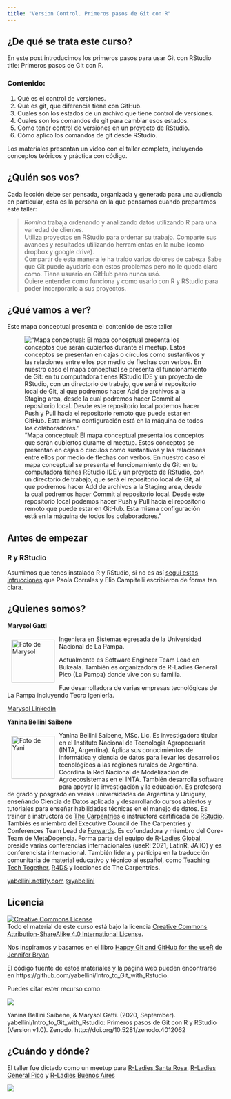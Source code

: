 ```yaml
---
title: "Version Control. Primeros pasos de Git con R"
---
```


## ¿De qué se trata este curso?

En este post introducimos los primeros pasos para usar Git con RStudio
title: Primeros pasos de Git con R.

### Contenido:

1. Qué es el control de versiones.
2. Qué es git, que diferencia tiene con GitHub.
3. Cuales son los estados de un archivo que tiene control de versiones.
4. Cuales son los comandos de git para cambiar esos estados.
5. Como tener control de versiones en un proyecto de RStudio.
6. Cómo aplico los comandos de git desde RStudio.

Los materiales presentan un video con el taller completo, incluyendo conceptos teóricos y práctica con código. 

## ¿Quién sos vos?

Cada lección debe ser pensada, organizada y generada para una audiencia en particular, esta es la persona en la que pensamos cuando preparamos este taller:

>*Romina* trabaja ordenando y analizando datos utilizando R para una variedad de clientes.  
Utiliza proyectos en RStudio para ordenar su trabajo.
Comparte sus avances y resultados utilizando herramientas en la nube (como dropbox y google drive).  
Compartir de esta manera le ha traído varios dolores de cabeza
Sabe que Git puede ayudarla con estos problemas pero no le queda claro como.
Tiene usuario en GitHub pero nunca usó.  
Quiere entender como funciona y como usarlo con R y RStudio para poder incorporarlo a sus proyectos.

## ¿Qué vamos a ver?

Este mapa conceptual presenta el contenido de este taller

!["Mapa conceptual: El mapa conceptual presenta los conceptos que serán cubiertos durante el meetup.  Estos conceptos se presentan en cajas o círculos como sustantivos y las relaciones entre ellos por medio de flechas con verbos.  En nuestro caso el mapa conceptual se presenta el funcionamiento de Git: en tu computadora tienes RStudio IDE y un proyecto de RStudio, con un directorio de trabajo, que será el repositorio local de Git, al que podremos hacer Add de archivos a la Staging area, desde la cual podremos hacer Commit al repositorio local. Desde este repositorio local podemos hacer Push y Pull hacia el repositorio remoto que puede estar en GitHub.  Esta misma configuración está en la máquina de todos los colaboradores."](img/git_concept_map.png)


## Antes de empezar

### R y RStudio

Asumimos que tenes instalado R y RStudio, si no es así [seguí estas intrucciones](https://paocorrales.github.io/deExcelaR/instalacion.html) que Paola Corrales y Elio Campitelli escribieron de forma tan clara.

## ¿Quienes somos? 

**Marysol Gatti**

<img src="img/marisol_circle.png" alt="Foto de Marysol" width="100" height="100" align="left" style="margin:10px"/>

Ingeniera en Sistemas egresada de la Universidad Nacional de La Pampa. 

Actualmente es Software Engineer Team Lead en Bukeala. También es organizadora de R-Ladies General Pico (La Pampa) donde vive con su familia.  

Fue desarrolladora de varias empresas tecnológicas de La Pampa incluyendo Tecro Igeniería.

[Marysol LinkedIn](https://www.linkedin.com/in/marysol-gatti-b1402553/)


**Yanina Bellini Saibene**

<img src="img/yani_circle.png" alt="Foto de Yani" width="100" height="100" align="left" style="margin:10px"/>

Yanina Bellini Saibene, MSc. Lic. Es investigadora titular en el Instituto Nacional de Tecnología Agropecuaria (INTA, Argentina). Aplica sus conocimientos de informática y ciencia de datos para llevar los desarrollos tecnológicos a las regiones rurales de Argentina. Coordina la Red Nacional de Modelización de Agroecosistemas en el INTA. También desarrolla software para apoyar la investigación y la educación. Es profesora de grado y posgrado en varias universidades de Argentina y Uruguay, enseñando Ciencia de Datos aplicada y desarrollando cursos abiertos y tutoriales para enseñar habilidades técnicas en el manejo de datos. Es trainer e instructora de [The Carpentries](https://carpentries.org/) e instructora certificada de [RStudio](https://education.rstudio.com/trainers/people/bellini_saibene+yanina/). Tambiés es miembro del Executive Council de The Carpentries y Conferences Team Lead de [Forwards](https://forwards.github.io/). Es cofundadora y miembro del Core-Team de [MetaDocencia](http://metadocencia.org/). Forma parte del equipo de [R-Ladies Global](https://rladies.org/), preside varias conferencias internacionales (useR! 2021, LatinR, JAIIO) y es conferencista internacional. También lidera y participa en la traducción comunitaria de material educativo y técnico al español, como [Teaching Tech Together](https://teachtogether.tech/es/index.html), [R4DS](https://es.r4ds.hadley.nz/) y lecciones de The Carpentries. 

[yabellini.netlify.com](https://yabellini.netlify.com/)
[\@yabellini](https://twitter.com/yabellini)


## Licencia

<a rel="license" href="https://creativecommons.org/licenses/by-sa/4.0/deed.es_ES"><img alt="Creative Commons License" style="border-width:0" src="https://i.creativecommons.org/l/by-sa/4.0/88x31.png" /></a><br />
Todo el material de este curso está bajo la licencia <a rel="license" href="https://creativecommons.org/licenses/by-sa/4.0/deed.es_ES">Creative Commons Attribution-ShareAlike 4.0 International License</a>.

Nos inspiramos y basamos en el libro [Happy Git and GitHub for the useR](https://happygitwithr.com/index.html) de [Jennifer Bryan](https://github.com/jennybc/happy-git-with-r)

El código fuente de estos materiales y la página web pueden encontrarse en https://github.com/yabellini/Intro_to_Git_with_Rstudio.

Puedes citar ester recurso como:

![](https://zenodo.org/badge/DOI/10.5281/zenodo.4012062.svg)

Yanina Bellini Saibene, & Marysol Gatti. (2020, September). yabellini/Intro_to_Git_with_Rstudio: Primeros pasos de Git con R y RStudio (Version v1.0). Zenodo. http://doi.org/10.5281/zenodo.4012062

## ¿Cuándo y dónde?

El taller fue dictado como un meetup para [R-Ladies Santa Rosa](https://twitter.com/RLadiesSR), [R-Ladies General Pico](https://twitter.com/RLadiesGP) y [R-Ladies Buenos Aires](https://twitter.com/RLadiesBA)

![](img/meetup.png)
